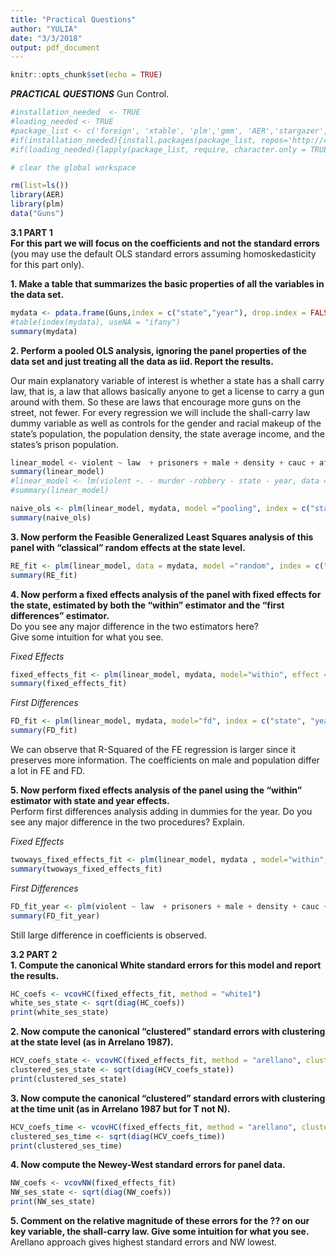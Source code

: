 ```yaml
---
title: "Practical Questions"
author: "YULIA"
date: "3/3/2018"
output: pdf_document
---
```


```r
knitr::opts_chunk$set(echo = TRUE)
```

***PRACTICAL QUESTIONS***
Gun Control. 

```r
#installation_needed  <- TRUE
#loading_needed <- TRUE
#package_list <- c('foreign', 'xtable', 'plm','gmm', 'AER','stargazer','readstata13', 'boot', 'arm', 'lmtest', 'sem', 'bdynsys', 'ivpack')
#if(installation_needed){install.packages(package_list, repos='http://cran.us.r-project.org')}
#if(loading_needed){lapply(package_list, require, character.only = TRUE)}

# clear the global workspace

rm(list=ls())
library(AER)
library(plm)
data("Guns")
```

**3.1 PART 1**  
**For this part we will focus on the coefficients and not the standard errors**    
(you may use the default OLS standard errors assuming homoskedasticity for this part only).  

**1. Make a table that summarizes the basic properties of all the variables in the data set.**  

```r
mydata <- pdata.frame(Guns,index = c("state","year"), drop.index = FALSE)
#table(index(mydata), useNA = "ifany")
summary(mydata)
```
**2. Perform a pooled OLS analysis, ignoring the panel properties of the data set and just treating all the data as iid. Report the results.**  



Our main explanatory variable of interest is whether a state has a shall carry law, that is, a law that allows basically anyone to get a license to carry a gun around with them. So these are laws that encourage more guns on the street, not fewer. For every regression we will include the shall-carry law dummy variable as well as controls for the gender and racial makeup of the state's population, the population density, the state average income, and the states's prison population.  
```r
linear_model <- violent ~ law  + prisoners + male + density + cauc + afam + population + income
summary(linear_model)
#linear_model <- lm(violent ~. - murder -robbery - state - year, data = mydata)
#summary(linear_model)

naive_ols <- plm(linear_model, mydata, model ="pooling", index = c("state", "year"))
summary(naive_ols)
```

**3. Now perform the Feasible Generalized Least Squares analysis of this panel with "classical" random effects at the state level.**  
```r
RE_fit <- plm(linear_model, data = mydata, model ="random", index = c("state", "year"))
summary(RE_fit)
```

**4. Now perform a fixed effects analysis of the panel with fixed effects for the  state, estimated by both the "within" estimator and the "first differences" estimator.**     
Do you see any major difference in the two estimators here?  
Give some intuition for what you see.    


*Fixed Effects*
```r
fixed_effects_fit <- plm(linear_model, mydata, model="within", effect = "individual", index = c("state", "year"))
summary(fixed_effects_fit)
```


*First Differences*
```r
FD_fit <- plm(linear_model, mydata, model="fd", index = c("state", "year"))
summary(FD_fit)
```

We can observe that R-Squared of the FE regression is larger since it preserves more information. The coefficients on male and population differ a lot in FE and FD.  


**5. Now perform fixed effects analysis of the panel using the "within" estimator with state and year effects.**    
Perform first differences analysis adding in dummies for the year. Do you see any major difference in the two procedures? Explain. 


*Fixed Effects*
```r
twoways_fixed_effects_fit <- plm(linear_model, mydata , model="within", effect = "twoways", index = c("state", "year"))
summary(twoways_fixed_effects_fit)
```
*First Differences*
```r
FD_fit_year <- plm(violent ~ law  + prisoners + male + density + cauc + afam + population + income + factor(year), mydata, model="fd" , index = c("state", "year"))
summary(FD_fit_year)
```

Still large difference in coefficients is observed.  


**3.2 PART 2**  
**1. Compute the canonical White standard errors for this model and report the results.**  

```r
HC_coefs <- vcovHC(fixed_effects_fit, method = "white1")
white_ses_state <- sqrt(diag(HC_coefs))
print(white_ses_state)
```
**2. Now compute the canonical "clustered" standard errors with clustering at the state level (as in Arrelano 1987).**    

```r
HCV_coefs_state <- vcovHC(fixed_effects_fit, method = "arellano", cluster = "group")
clustered_ses_state <- sqrt(diag(HCV_coefs_state))
print(clustered_ses_state)
```

**3. Now compute the canonical "clustered" standard errors with clustering at the time unit (as in Arrelano 1987 but for T not N).**

```r
HCV_coefs_time <- vcovHC(fixed_effects_fit, method = "arellano", cluster = "time")
clustered_ses_time <- sqrt(diag(HCV_coefs_time))
print(clustered_ses_time)
```
**4. Now compute the Newey-West standard errors for panel data.**  

```r
NW_coefs <- vcovNW(fixed_effects_fit)
NW_ses_state <- sqrt(diag(NW_coefs))
print(NW_ses_state)
```
**5. Comment on the relative magnitude of these errors for the ?? on our key variable, the shall-carry law. Give some intuition for what you see.**  
Arellano approach gives highest standard errors and NW lowest. 


